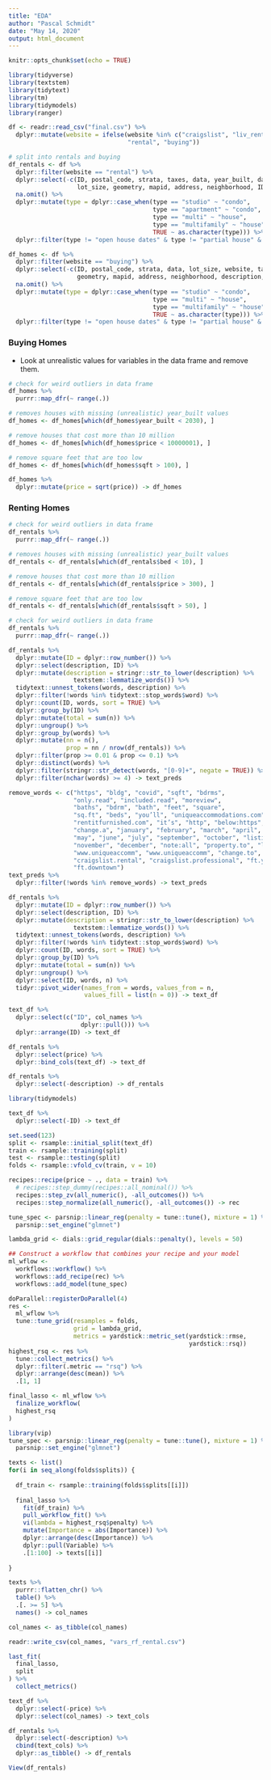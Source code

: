 ```yaml
---
title: "EDA"
author: "Pascal Schmidt"
date: "May 14, 2020"
output: html_document
---
```


```r
knitr::opts_chunk$set(echo = TRUE)
```

```r
library(tidyverse)
library(textstem)
library(tidytext)
library(tm)
library(tidymodels)
library(ranger)
```

```r
df <- readr::read_csv("final.csv") %>% 
  dplyr::mutate(website = ifelse(website %in% c("craigslist", "liv_rent", "rentals", "fast_rental"),
                                 "rental", "buying"))
```

```r
# split into rentals and buying
df_rentals <- df %>%
  dplyr::filter(website == "rental") %>% 
  dplyr::select(-c(ID, postal_code, strata, taxes, data, year_built, date, description,
                   lot_size, geometry, mapid, address, neighborhood, ID1, website, url)) %>%
  na.omit() %>%
  dplyr::mutate(type = dplyr::case_when(type == "studio" ~ "condo",
                                        type == "apartment" ~ "condo",
                                        type == "multi" ~ "house",
                                        type == "multifamily" ~ "house",
                                        TRUE ~ as.character(type))) %>%
  dplyr::filter(type != "open house dates" & type != "partial house" & type != "land/lot")

df_homes <- df %>%
  dplyr::filter(website == "buying") %>%
  dplyr::select(-c(ID, postal_code, strata, data, lot_size, website, taxes, date, ID1, url,
                   geometry, mapid, address, neighborhood, description, furnished)) %>% 
  na.omit() %>%
  dplyr::mutate(type = dplyr::case_when(type == "studio" ~ "condo",
                                        type == "multi" ~ "house",
                                        type == "multifamily" ~ "house",
                                        TRUE ~ as.character(type))) %>%
  dplyr::filter(type != "open house dates" & type != "partial house" & type != "land/lot")
```

### Buying Homes

- Look at unrealistic values for variables in the data frame and remove them.

```r
# check for weird outliers in data frame
df_homes %>%
  purrr::map_dfr(~ range(.))

# removes houses with missing (unrealistic) year_built values
df_homes <- df_homes[which(df_homes$year_built < 2030), ]

# remove houses that cost more than 10 million
df_homes <- df_homes[which(df_homes$price < 10000001), ]

# remove square feet that are too low 
df_homes <- df_homes[which(df_homes$sqft > 100), ]

df_homes %>%
  dplyr::mutate(price = sqrt(price)) -> df_homes
```

### Renting Homes

```r
# check for weird outliers in data frame
df_rentals %>%
  purrr::map_dfr(~ range(.))

# removes houses with missing (unrealistic) year_built values
df_rentals <- df_rentals[which(df_rentals$bed < 10), ]

# remove houses that cost more than 10 million
df_rentals <- df_rentals[which(df_rentals$price > 300), ] 

# remove square feet that are too low 
df_rentals <- df_rentals[which(df_rentals$sqft > 50), ] 

# check for weird outliers in data frame
df_rentals %>%
  purrr::map_dfr(~ range(.))
```

```r
df_rentals %>%
  dplyr::mutate(ID = dplyr::row_number()) %>%
  dplyr::select(description, ID) %>%
  dplyr::mutate(description = stringr::str_to_lower(description) %>%
                  textstem::lemmatize_words()) %>%
  tidytext::unnest_tokens(words, description) %>%
  dplyr::filter(!words %in% tidytext::stop_words$word) %>%
  dplyr::count(ID, words, sort = TRUE) %>%
  dplyr::group_by(ID) %>%
  dplyr::mutate(total = sum(n)) %>%
  dplyr::ungroup() %>%
  dplyr::group_by(words) %>%
  dplyr::mutate(nn = n(),
                prop = nn / nrow(df_rentals)) %>%
  dplyr::filter(prop >= 0.01 & prop <= 0.1) %>%
  dplyr::distinct(words) %>%
  dplyr::filter(stringr::str_detect(words, "[0-9]+", negate = TRUE)) %>%
  dplyr::filter(nchar(words) >= 4) -> text_preds

remove_words <- c("https", "bldg", "covid", "sqft", "bdrms",
                  "only.read", "included.read", "moreview",
                  "baths", "bdrm", "bath", "feet", "square",
                  "sq.ft", "beds", "you’ll", "uniqueaccommodations.com",
                  "rentitfurnished.com", "it’s", "http", "below:https",
                  "change.a", "january", "february", "march", "april", 
                  "may", "june", "july", "september", "october", "listing.to", 
                  "november", "december", "note:all", "property.to", "link:http",
                  "www.uniqueaccomm", "www.uniqueaccomm", "change.to", "furnishedsq",
                  "craigslist.rental", "craigslist.professional", "ft.yaletown",
                  "ft.downtown")
text_preds %>%
  dplyr::filter(!words %in% remove_words) -> text_preds
```

```r
df_rentals %>%
  dplyr::mutate(ID = dplyr::row_number()) %>%
  dplyr::select(description, ID) %>%
  dplyr::mutate(description = stringr::str_to_lower(description) %>%
                  textstem::lemmatize_words()) %>%
  tidytext::unnest_tokens(words, description) %>%
  dplyr::filter(!words %in% tidytext::stop_words$word) %>%
  dplyr::count(ID, words, sort = TRUE) %>%
  dplyr::group_by(ID) %>%
  dplyr::mutate(total = sum(n)) %>%
  dplyr::ungroup() %>%
  dplyr::select(ID, words, n) %>%
  tidyr::pivot_wider(names_from = words, values_from = n, 
                     values_fill = list(n = 0)) -> text_df

text_df %>%
  dplyr::select(c("ID", col_names %>%
                    dplyr::pull())) %>%
  dplyr::arrange(ID) -> text_df

df_rentals %>%
  dplyr::select(price) %>%
  dplyr::bind_cols(text_df) -> text_df

df_rentals %>%
  dplyr::select(-description) -> df_rentals
```


```r
library(tidymodels)

text_df %>%
  dplyr::select(-ID) -> text_df

set.seed(123)
split <- rsample::initial_split(text_df)
train <- rsample::training(split)
test <- rsample::testing(split)
folds <- rsample::vfold_cv(train, v = 10)

recipes::recipe(price ~ ., data = train) %>%
  # recipes::step_dummy(recipes::all_nominal()) %>%
  recipes::step_zv(all_numeric(), -all_outcomes()) %>%
  recipes::step_normalize(all_numeric(), -all_outcomes()) -> rec

tune_spec <- parsnip::linear_reg(penalty = tune::tune(), mixture = 1) %>%
  parsnip::set_engine("glmnet")

lambda_grid <- dials::grid_regular(dials::penalty(), levels = 50)

## Construct a workflow that combines your recipe and your model
ml_wflow <-
  workflows::workflow() %>%
  workflows::add_recipe(rec) %>%
  workflows::add_model(tune_spec)

doParallel::registerDoParallel(4)
res <-
  ml_wflow %>%
  tune::tune_grid(resamples = folds,
                  grid = lambda_grid,
                  metrics = yardstick::metric_set(yardstick::rmse,
                                                  yardstick::rsq))
highest_rsq <- res %>%
  tune::collect_metrics() %>%
  dplyr::filter(.metric == "rsq") %>%
  dplyr::arrange(desc(mean)) %>%
  .[1, 1]

final_lasso <- ml_wflow %>%
  finalize_workflow(
  highest_rsq
)

library(vip)
tune_spec <- parsnip::linear_reg(penalty = tune::tune(), mixture = 1) %>%
  parsnip::set_engine("glmnet")

texts <- list()
for(i in seq_along(folds$splits)) {
  
  df_train <- rsample::training(folds$splits[[i]])
  
  final_lasso %>%
    fit(df_train) %>%
    pull_workflow_fit() %>%
    vi(lambda = highest_rsq$penalty) %>%
    mutate(Importance = abs(Importance)) %>%
    dplyr::arrange(desc(Importance)) %>%
    dplyr::pull(Variable) %>%
    .[1:100] -> texts[[i]]
  
}

texts %>%
  purrr::flatten_chr() %>%
  table() %>%
  .[. >= 5] %>%
  names() -> col_names

col_names <- as_tibble(col_names)

readr::write_csv(col_names, "vars_rf_rental.csv")

last_fit(
  final_lasso,
  split
) %>%
  collect_metrics()

text_df %>%
  dplyr::select(-price) %>%
  dplyr::select(col_names) -> text_cols

df_rentals %>%
  dplyr::select(-description) %>%
  cbind(text_cols) %>%
  dplyr::as_tibble() -> df_rentals

View(df_rentals)
```

